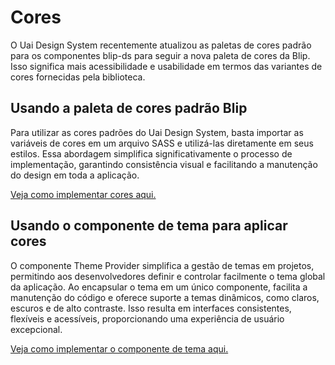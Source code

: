 
# Cores

O Uai Design System recentemente atualizou as paletas de cores padrão para os componentes blip-ds para seguir a nova paleta de cores da Blip. Isso significa mais acessibilidade e usabilidade em termos das variantes de cores fornecidas pela biblioteca.

## Usando a paleta de cores padrão Blip

Para utilizar as cores padrões do Uai Design System, basta importar as variáveis de cores em um arquivo SASS e utilizá-las diretamente em seus estilos. Essa abordagem simplifica significativamente o processo de implementação, garantindo consistência visual e facilitando a manutenção do design em toda a aplicação. 

[Veja como implementar cores aqui.](https://design.blip.ai/d/UbKsV1JhXTK4/instalacao#/comece-a-usar/configurar-estilo)


## Usando o componente de tema para aplicar cores

O componente Theme Provider simplifica a gestão de temas em projetos, permitindo aos desenvolvedores definir e controlar facilmente o tema global da aplicação. Ao encapsular o tema em um único componente, facilita a manutenção do código e oferece suporte a temas dinâmicos, como claros, escuros e de alto contraste. Isso resulta em interfaces consistentes, flexíveis e acessíveis, proporcionando uma experiência de usuário excepcional.

[Veja como implementar o componente de tema aqui.](https://design.blip.ai/d/UbKsV1JhXTK4/instalacao#/comece-a-usar/utilizar-temas-do-uai-design-system)

